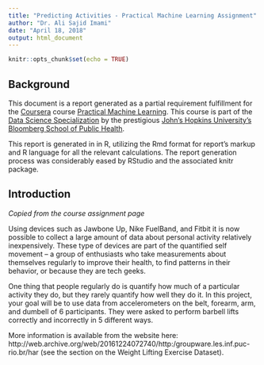 ```yaml
---
title: "Predicting Activities - Practical Machine Learning Assignment"
author: "Dr. Ali Sajid Imami"
date: "April 18, 2018"
output: html_document
---
```


```r
knitr::opts_chunk$set(echo = TRUE)
```

## Background

This document is a report generated as a partial requirement fulfillment for the [Coursera](https://coursera.org) course [Practical Machine Learning](). This course is part of the [Data Science Specialization]() by the prestigious [John's Hopkins University's Bloomberg School of Public Health]().

This report is generated in in R, utilizing the Rmd format for report's markup and R language for all the relevant calculations. The report generation process was considerably eased by RStudio and the associated knitr package.

## Introduction

_Copied from the course assignment page_

Using devices such as Jawbone Up, Nike FuelBand, and Fitbit it is now possible to collect a large amount of data about personal activity relatively inexpensively. These type of devices are part of the quantified self movement – a group of enthusiasts who take measurements about themselves regularly to improve their health, to find patterns in their behavior, or because they are tech geeks.

One thing that people regularly do is quantify how much of a particular activity they do, but they rarely quantify how well they do it. In this project, your goal will be to use data from accelerometers on the belt, forearm, arm, and dumbell of 6 participants. They were asked to perform barbell lifts correctly and incorrectly in 5 different ways. 

More information is available from the website here: http://web.archive.org/web/20161224072740/http:/groupware.les.inf.puc-rio.br/har (see the section on the Weight Lifting Exercise Dataset).

